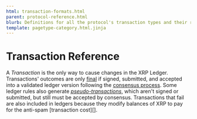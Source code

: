 ```yaml
---
html: transaction-formats.html
parent: protocol-reference.html
blurb: Definitions for all the protocol's transaction types and their results.
template: pagetype-category.html.jinja
---
```

# Transaction Reference

A _Transaction_ is the only way to cause changes in the XRP Ledger. Transactions' outcomes are only [final](finality-of-results.html) if signed, submitted, and accepted into a validated ledger version following the [consensus process](consensus.html). Some ledger rules also generate _[pseudo-transactions](pseudo-transaction-types.html)_, which aren't signed or submitted, but still must be accepted by consensus. Transactions that fail are also included in ledgers because they modify balances of XRP to pay for the anti-spam [transaction cost][].
